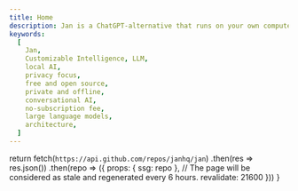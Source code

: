 ```yaml
---
title: Home
description: Jan is a ChatGPT-alternative that runs on your own computer, with a local API server.
keywords:
  [
    Jan,
    Customizable Intelligence, LLM,
    local AI,
    privacy focus,
    free and open source,
    private and offline,
    conversational AI,
    no-subscription fee,
    large language models,
    architecture,
  ]
---
```



  return fetch(`https://api.github.com/repos/janhq/jan`)
    .then(res => res.json())
    .then(repo => ({
      props: {
        ssg: repo
      },
    // The page will be considered as stale and regenerated every 6 hours.
    revalidate: 21600
    }))
}

<Home />